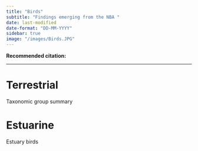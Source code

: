 ```yaml
---
title: "Birds"
subtitle: "Findings emerging from the NBA "
date: last-modified
date-format: "DD-MM-YYYY"
sidebar: true
image: "/images/Birds.JPG"  
---
```


**Recommended citation:**

------------------------------------------------------------------------

# Terrestrial

Taxonomic group summary

# Estuarine

Estuary birds
